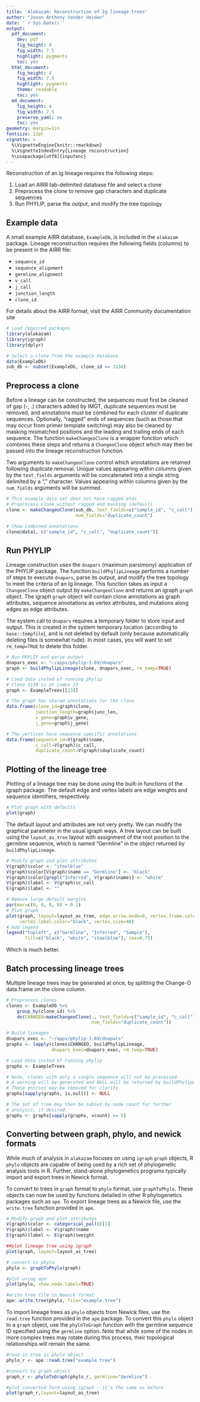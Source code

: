 ```yaml
---
title: 'Alakazam: Reconstruction of Ig lineage trees'
author: "Jason Anthony Vander Heiden"
date: '`r Sys.Date()`'
output:
  pdf_document:
    dev: pdf
    fig_height: 4
    fig_width: 7.5
    highlight: pygments
    toc: yes
  html_document:
    fig_height: 4
    fig_width: 7.5
    highlight: pygments
    theme: readable
    toc: yes
  md_document:
    fig_height: 4
    fig_width: 7.5
    preserve_yaml: no
    toc: yes
geometry: margin=1in
fontsize: 11pt
vignette: >
  %\VignetteEngine{knitr::rmarkdown}
  %\VignetteIndexEntry{Lineage reconstruction}
  %\usepackage[utf8]{inputenc}
---
```


Reconstruction of an Ig lineage requires the following steps:

1. Load an AIRR tab-delimited database file and select a clone
2. Preprocess the clone to remove gap characters and duplicate sequences
3. Run PHYLIP, parse the output, and modify the tree topology

## Example data

A small example AIRR database, `ExampleDb`, is included in the `alakazam` package. 
Lineage reconstruction requires the following fields (columns) to be present 
in the AIRR file: 

* `sequence_id`
* `sequence_alignment` 
* `germline_alignment`
* `v_call`
* `j_call`
* `junction_length`
* `clone_id`

For details about the AIRR format, visit the AIRR Community documentation site \url{https://docs.airr-community.org/en/latest/datarep/rearrangements.html#fields}

```r
# Load required packages
library(alakazam)
library(igraph)
library(dplyr)

# Select a clone from the example database
data(ExampleDb)
sub_db <- subset(ExampleDb, clone_id == 3138)
```

## Preprocess a clone

Before a lineage can be constructed, the sequences must first be cleaned of gap
(-, .) characters added by IMGT, duplicate sequences must be removed, and
annotations must be combined for each cluster of duplicate sequences. 
Optionally, "ragged" ends of sequences (such as those that may occur from primer template
switching) may also be cleaned by masking mismatched positions and the leading
and trailing ends of each sequence. The function `makeChangeoClone` is a wrapper
function which combines these steps and returns a `ChangeoClone` object which
may then be passed into the lineage reconstruction function.

Two arguments to `makeChangeoClone` control which annotations are retained
following duplicate removal. Unique values appearing within columns given by the 
`text_fields` arguments will be concatenated into a single string delimited by a
"," character. Values appearing within columns given by the 
`num_fields` arguments will be summed.

```r
# This example data set does not have ragged ends
# Preprocess clone without ragged end masking (default)
clone <- makeChangeoClone(sub_db, text_fields=c("sample_id", "c_call"), 
                          num_fields="duplicate_count")

# Show combined annotations
clone@data[, c("sample_id", "c_call", "duplicate_count")]
```

## Run PHYLIP

Lineage construction uses the `dnapars` (maximum parsimony) application of the
PHYLIP package. The function `buildPhylipLineage` performs a number of steps to
execute `dnapars`, parse its output, and modify the tree topology to meet the
criteria of an Ig lineage. This function takes as input a `ChangeoClone` object
output by `makeChangeoClone` and returns an igraph `graph` object. The igraph
`graph` object will contain clone annotations as graph attributes, sequence 
annotations as vertex attributes, and mutations along edges as edge attributes.

The system call to `dnapars` requires a temporary folder to store input and 
output. This is created in the system temporary location (according to 
`base::tempfile`), and is not deleted by default (only because automatically 
deleting files is somewhat rude). In most cases, you will want to set 
`rm_temp=TRUE` to delete this folder.

```r
# Run PHYLIP and parse output
dnapars_exec <- "~/apps/phylip-3.69/dnapars"
graph <- buildPhylipLineage(clone, dnapars_exec, rm_temp=TRUE)
```

```r
# Load data insted of running phylip
# Clone 3138 is at index 23
graph <- ExampleTrees[[23]]
```

```r
# The graph has shared annotations for the clone
data.frame(clone_id=graph$clone,
           junction_length=graph$junc_len,
           v_gene=graph$v_gene,
           j_gene=graph$j_gene)

# The vertices have sequence specific annotations
data.frame(sequence_id=V(graph)$name, 
           c_call=V(graph)$c_call,
           duplicate_count=V(graph)$duplicate_count)
```

## Plotting of the lineage tree

Plotting of a lineage tree may be done using the built-in functions of the 
igraph package. The default edge and vertex labels are edge weights and sequence 
identifiers, respectively. 

```r
# Plot graph with defaults
plot(graph)
```

The default layout and attributes are not very pretty. We can modify the 
graphical parameter in the usual igraph ways. A tree layout can be built using 
the `layout_as_tree` layout with assignment of the root position to the 
germline sequence, which is named "Germline" in the object returned by 
`buildPhylipLineage`.

```r
# Modify graph and plot attributes
V(graph)$color <- "steelblue"
V(graph)$color[V(graph)$name == "Germline"] <- "black"
V(graph)$color[grepl("Inferred", V(graph)$name)] <- "white"
V(graph)$label <- V(graph)$c_call
E(graph)$label <- ""

# Remove large default margins
par(mar=c(0, 0, 0, 0) + 0.1)
# Plot graph
plot(graph, layout=layout_as_tree, edge.arrow.mode=0, vertex.frame.color="black",
     vertex.label.color="black", vertex.size=40)
# Add legend
legend("topleft", c("Germline", "Inferred", "Sample"), 
       fill=c("black", "white", "steelblue"), cex=0.75)
```

Which is much better.

## Batch processing lineage trees

Multiple lineage trees may be generated at once, by splitting the Change-O 
data.frame on the clone column.

```r
# Preprocess clones
clones <- ExampleDb %>%
    group_by(clone_id) %>%
    do(CHANGEO=makeChangeoClone(., text_fields=c("sample_id", "c_call"), 
                                num_fields="duplicate_count"))
```

```r
# Build lineages
dnapars_exec <- "~/apps/phylip-3.69/dnapars"
graphs <- lapply(clones$CHANGEO, buildPhylipLineage, 
                 dnapars_exec=dnapars_exec, rm_temp=TRUE)
```

```r
# Load data insted of running phylip
graphs <- ExampleTrees
```

```r
# Note, clones with only a single sequence will not be processed.
# A warning will be generated and NULL will be returned by buildPhylipLineage
# These entries may be removed for clarity
graphs[sapply(graphs, is.null)] <- NULL

# The set of tree may then be subset by node count for further 
# analysis, if desired.
graphs <- graphs[sapply(graphs, vcount) >= 5]
```

## Converting between graph, phylo, and newick formats

While much of analysis in `alakazam` focuses on using `igraph` `graph` objects,
R `phylo` objects are capable of being used by a rich set of phylogenetic analysis
tools in R. Further, stand-alone phylogenetics programs typically import and export
trees in Newick format. 

To convert to trees in `graph` format to `phylo` format, use `graphToPhylo`. These
objects can now be used by functions detailed in other R phylogenetics packages such
as `ape`. To export lineage trees as a Newick file, use the `write.tree` function provided
in `ape`.

```r
# Modify graph and plot attributes
V(graph)$color <- categorical_pal(8)[1]
V(graph)$label <- V(graph)$name
E(graph)$label <- E(graph)$weight
```

```r
##plot lineage tree using igraph
plot(graph, layout=layout_as_tree)

# convert to phylo
phylo <- graphToPhylo(graph)

#plot using ape
plot(phylo, show.node.label=TRUE)

#write tree file in Newick format
ape::write.tree(phylo, file="example.tree")
```

To import lineage trees as `phylo` objects from Newick files, use the `read.tree` function 
provided in the `ape` package. To convert this `phylo` object to a `graph` object, use the
`phyloToGraph` function with the germline sequence ID specified using the `germline` option.
Note that while some of the nodes in more complex trees may rotate during this process, their 
topological relationships will remain the same.

```r
#read in tree as phylo object
phylo_r <- ape::read.tree("example.tree")

#convert to graph object
graph_r <- phyloToGraph(phylo_r, germline="Germline")

#plot converted form using igraph - it's the same as before
plot(graph_r,layout=layout_as_tree)
```

